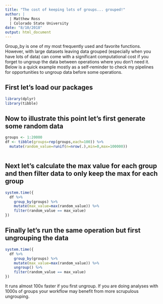 ```yaml
---
title: "The cost of keeping lots of groups... grouped!"
author: |
  | Matthew Ross
  | Colorado State University
date: "8/10/2018"
output: html_document
---
```




Group_by is one of my most frequently used and favorite functions. However, with large datasets leaving data grouped (especially when you have lots of data) can come with a significant computational cost if you forget to ungroup the data between operations where you don't need it. Below is a quick example mostly as a self-reminder to check my pipelines for opportunities to ungroup data before some operations.

## First let's load our packages
```r
library(dplyr)
library(tibble)
```


## Now to illustrate this point let's first generate some random data


```r

groups <- 1:20000
df <- tibble(groups=rep(groups,each=100)) %>%
  mutate(random_value=runif(n=nrow(.),min=0,max=100000)) 



```


## Next let's calculate the max value for each group and then filter data to only keep the max for each group

```r

system.time({
  df %>%
    group_by(groups) %>%
    mutate(max_value=max(random_value)) %>%
    filter(random_value == max_value)
})

```

## Finally let's run the same operation but first ungrouping the data

```r
system.time({
  df %>%
    group_by(groups) %>%
    mutate(max_value=max(random_value)) %>%
    ungroup() %>%
    filter(random_value == max_value)
})

```

It runs almost 100x faster if you first ungroup. If you are doing analyses with 1000s of groups your workflow may benefit from more scrupulous ungrouping.